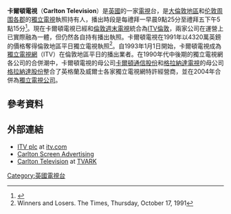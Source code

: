 {{expand|time=2014-09-02T13:39:12+00:00}}
'''卡爾頓電視'''（'''Carlton Television'''）是[[英國|英國]]的一家[[電視|電視]]台，是[[大倫敦地區|大倫敦地區]]和[[伦敦周围各郡|伦敦周围各郡]]的[[英國獨立廣播|獨立電視]]執照持有人，播出時段是每禮拜一早晨9點25分至禮拜五下午5點15分<ref>{{cite web |url=http://www.ofcom.org.uk/tv/ifi/tvlicensing/c3/carlton/ |title=London ITV |publisher=Ofcom |date= |accessdate=2013-06-25 |deadurl=yes |archiveurl=https://web.archive.org/web/20090125075417/http://ofcom.org.uk/tv/ifi/tvlicensing/c3/carlton/ |archivedate=2009-01-25 }}</ref>。現在卡爾頓電視已經和[[倫敦週末電視|倫敦週末電視]]統合為[[ITV倫敦|ITV倫敦]]，兩家公司在運營上已實際融為一體，但仍然各自持有播出執照。卡爾頓電視在1991年以4320萬英鎊的價格奪得倫敦地區平日獨立電視執照<ref>Winners and Losers. The Times, Thursday, October 17, 1991</ref>。自1993年1月1日開始，卡爾頓電視成為[[獨立電視網|獨立電視網]]（ITV）在倫敦地區平日的播出業者。在1990年代中後期的獨立電視網各公司的合併潮中，卡爾頓電視的母公司[[卡爾頓通信股份|卡爾頓通信股份]]和[[ITV格拉納達|格拉納達電視]]的母公司[[格拉納達股份|格拉納達股份]]整合了英格蘭及威爾士各家獨立電視網特許經營商，並在2004年合併為[[獨立電視公司|獨立電視公司]]。

==參考資料==
{{reflist}}
==外部連結==
* [http://www.itvplc.com ITV plc]{{Wayback|url=http://www.itvplc.com/ |date=20200812170727 }} at [[itv.com|itv.com]]
* [http://www.carltonscreen.ie Carlton Screen Advertising]{{Wayback|url=http://www.carltonscreen.ie/ |date=20140105025935 }}
* [https://web.archive.org/web/20081120104534/http://www2.tv-ark.org.uk/itvlondon/carlton-main.html Carlton Television] at [[TVARK|TVARK]]
{{ITV}}
{{ITV regional history}}  
[[Category:英國電視台|Category:英國電視台]]